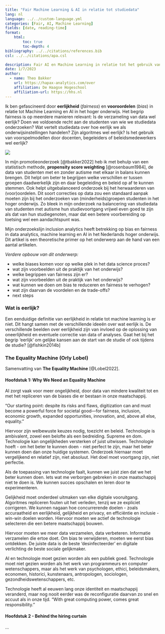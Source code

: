 ```yaml
---
title: "Fair Machine Learning & AI in relatie tot studiedata"
lang: nl
language: ../../custom-language.yml
categories: [Fair, AI, Machine Learning]
fields: [date, reading-time]
format:
    html:
        toc: true
        toc-depth: 4
bibliography: ../../citations/references.bib
csl: ../../citations/apa.csl

description: Fair AI en Machine Learning in relatie tot het gebruik van studiedata.
date: 1/7/2023
author:
  - name: Theo Bakker 
    url: https://hapax-analytics.com/over
    affiliation: De Haagse Hogeschool
    affiliation-url: https://hhs.nl
---
```


Ik ben gefascineerd door **eerlijkheid** (*fairness*) en **vooroordelen** (*bias*) in relatie tot Machine Learning en AI in het hoger onderwijs. Het begrip fairness is op meerdere manieren relevant: Is de verzameling van data wel eerlijk? Doen we voldoende recht aan de studenten van wie we studiedata onderzoeken? Wat vertelt studiedata over hoe eerlijk we als onderwijsinstellingen handelen? Zijn algoritmes wel eerlijk? Is het gebruik van voorspelmodellen door docenten, begeleiders of beleidsmedewerkers wel eerlijk?

![](/images/paste-422F626A.png)

In mijn promotieonderzoek [@tbakker2022] heb ik met behulp van een statistisch methode, **propensity score weighting** [@rosenbaum1984], de data van studenten met en zonder autisme met elkaar in balans kunnen brengen. Dit helpt om beter te begrijpen welke verschillen er tussen groepen daadwerkelijk zijn en daar begeleiding en beleid op af te kunnen stemmen. Ook helpt uitgebalanceerd onderzoek bij het herwaarderen van (voor)oordelen. Dit soort correcties op data zou een standaard aanpak moeten zijn bij het onderzoeken van (minderheids)groepen studenten in het hoger onderwijs. Zo bleek in mijn onderzoek na balancering van studiedata van studenten met autisme hun studievoortgang vrijwel even goed te zijn als dat van hun studiegenoten, maar dat een betere voorbereiding op toetsing wel een aandachtspunt was.

Mijn onderzoekslijn inclusion analytics heeft betrekking op bias en fairness in data analytics, machine learning en AI in het Nederlands hoger onderwijs. Dit artikel is een theoretische primer op het onderwerp aan de hand van een aantal artikelen.

*Verdere opbouw van dit onderwerp:*

-   welke biases komen voor op welke plek in het data science proces?
-   wat zijn voorbeelden uit de praktijk van het onderwijs?
-   welke begrippen van fairness zijn er?
-   wat zijn voorbeelden uit de praktijk van het onderwijs?
-   wat kunnen we doen om bias te reduceren en fairness te verhogen?
-   wat zijn daarvan de voordelen en de trade-offs?
-   next steps

### Wat is eerlijk?

Een eenduidige definitie van eerlijkheid in relatie tot machine learning is er niet. Dit hangt samen met de verschillende ideeën over wat eerlijk is. De verschillende beelden over eerlijkheid zijn van invloed op de oplossing van oneerlijkheid en eventuele correctie van data of analyses. Gaat het bij het begrip 'eerlijk' om gelijke kansen aan de start van de studie of ook tijdens de studie? [@fishkin2014b]

### The Equality Machine (Orly Lobel)

Samenvatting van **The Equality Machine** [@Lobel2022].

#### Hoofdstuk 1: Why We Need an Equality Machine

AI zorgt vaak voor meer ongelijkheid, door data van mindere kwaliteit tot en met het repliceren van de biases die er bestaan in onze maatschappij.

"Our starting point: despite its risks and flaws, digitization can and must become a powerful force for societal good---for fairness, inclusion, economic growth, expanded opportunities, innovation, and, above all else, equality."

Hiervoor zijn welbewuste keuzes nodig, toezicht en beleid. Technologie is ambivalent, zowel een belofte als een bedreiding. Supreme en dom. Technologie kan ongelijkheden versterken of juist uitwissen. Technologie hoeft - om het beter te kunnen doen - niet perfect te zijn, maar het beter kunnen doen dan onze huidige systemen. Onderzoek hiernaar moet vergelijkend en relatief zijn, niet absoluut. Het doel moet voortgang zijn, niet perfectie.

Als de toepassing van technologie faalt, kunnen we juist zien dat we het beter kunnen doen. Iets wat me verborgen gebreken in onze maatschappij niet te doen is. We kunnen succes opschalen en leren door te experimenteren.

Gelijkheid moet onderdeel uitmaken van elke digitale vooruitgang. Algoritmes repliceren fouten uit het verleden, tenzij we ze expliciet corrigeren. We kunnen nagaan hoe concurrerende doelen - zoals accuraatheid en eerlijkheid, gelijkheid en privacy, en efficiëntie en inclusie - win-win doelen worden. Hiervoor moeten we actief de technologie selecteren die een betere maatschappij bouwen.

Hiervoor moeten we meer data verzamelen, data verbeteren. Informatie verzamelen die ertoe doet. Om bias te verwijderen, moeten we eerst bias ontdekken. De juiste data is de beste 'desinfecteerder' en digitale verlichting de beste sociale gelijkmaker.

AI en technologie moet gezien worden als een publiek goed. Technologie moet niet gezien worden als het werk van programmeurs en computer wetenschappers, maar als het werk van psychologen, ethici, beleidsmakers, economen, historici, kunstenaars, antropologen, sociologen, gezondheidswetenschappers, etc.

Technologie heeft al eeuwen lang onze identiteit en maatschappij veranderd, maar nog nooit eerder was de reconfiguratie daarvan zo snel en accuut als in onze tijd. "With great computing power, comes great responsibility."

#### Hoofdstuk 2 - Behind the hiring curtain

...
